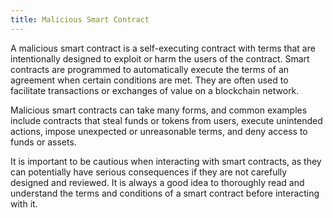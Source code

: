 ```yaml
---
title: Malicious Smart Contract
---
```


A malicious smart contract is a self-executing contract with terms that are intentionally designed to exploit or harm the users of the contract. Smart contracts are programmed to automatically execute the terms of an agreement when certain conditions are met. They are often used to facilitate transactions or exchanges of value on a blockchain network.

Malicious smart contracts can take many forms, and common examples include contracts that steal funds or tokens from users, execute unintended actions, impose unexpected or unreasonable terms, and deny access to funds or assets.&#x20;

It is important to be cautious when interacting with smart contracts, as they can potentially have serious consequences if they are not carefully designed and reviewed. It is always a good idea to thoroughly read and understand the terms and conditions of a smart contract before interacting with it.
